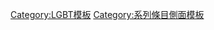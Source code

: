 {{sidebar
| name = LGBT侧边栏
| pretitle = 系列條目
| title    = [[LGBT|LGBT主题]]
| bodyclass = hlist
| headingclass = navbox-abovebelow
| belowclass = navbox-abovebelow
| headingstyle = padding-bottom:0.3em
| bodystyle = font-size: 90%; width: 22em; line-height: 1.3em; padding: 0px;
| titlestyle= font-size: 105%;
| abovestyle = border: none; padding-bottom: 3px;
| above      = [[女同性戀]]（L） ∙ [[男同性戀]] （G）<br> [[双性恋]] （B）∙ [[跨性別]]（T）
| image    = {{color strip|w=2.8|red|orange|yellow|green|blue|purple}}

| heading1 = [[性取向]]
| content1 =
* [[同性戀]]
* [[雙性戀]]
** [[泛性戀]]
* [[無性戀]]
** [[灰色性向]]
* [[酷兒]]
* [[性向認同]]
* [[性傾向人口統計|人口統計]]
* [[性傾向和生物學|生物學]]
* [[環境和性取向|環境]]

| heading2 = 概述
| content2 =
* [[性傾向人口統計|人口]]
* [[LGBT歷史|歷史]]
* [[LGBT历史年表|年表]]
* [[同性戀社群|社群]]
* [[同志村|聚落]]

| heading3 = 文化和术语
| content3 =
* [[LGBT權利運動|社會運動]]
* [[同志骄傲|驕傲運動]]（[[骄傲游行]]）
* [[LGBT用語|俚语]]
* [[LGBT符号|象征]]
* [[同志片|LGBT電影]]
** [[LGBT相关电影列表|LGBT電影列表]]

| heading4 = [[各地LGBT權利|法律和權利]]
| content4 =
* [[民事結合|结合]]
* [[同性婚姻|婚姻]]
* [[LGBT收養|收養]]
* [[LGBT撫養|撫養]]
* [[性傾向和兵役|兵役]]
* [[日惹原則]]
* [[雙性人人權]]
* [[跨性別權益]]
* [[各地LGBT權利]]

| heading5 =[[社會對同性戀的態度|社会态度]]
| content5 =
* [[LGBT刻板印象]]
* [[异性恋本位]]
* [[異性戀主義]]
* [[性別平等]]
* [[性別歧視]]
* [[性傾向歧視條例]]
* [[对艾滋病人的歧视|愛滋病污名]]
* [[同性戀恐懼症]]
** [[女同志恐懼症]]
* [[雙性戀恐懼症]]
* [[跨性別恐懼症|順性別主義]]
* {{link-en|跨性別歧視|Non-binary discrimination}}
* [[跨性别恐惧症]]
* [[厭跨女症]]
* [[LGBT迫害]]
* [[跨性別迫害]]
* [[性奴隸]]
* [[矯正強姦]]

| heading6 = [[研究|學術研究]]
| content6 =
* [[酷兒研究]]
* [[酷儿理论]]
* [[多元性別]]
* [[女同性戀女性主義]]
* [[跨性別女性主義]]
* [[性傾向和生物學|生物因素]]
* [[環境和性取向|環境因素]]
* [[宗教與同性戀]]
* {{link-en|宗教与跨性别|Religious views on transgender people}}
* {{link-en|薰衣草語言學|Lavender linguistics}} 


| below = [[File:Portal LGBT.svg|15px]] [[Portal:LGBT|LGBT專題]]

}}<noinclude>

<div style="width:80%;">{{notice|这是LGBT和酷儿研究模板侧边栏版本。更多的链接，请参阅[[Template:LGBT]]。关于LGBT权利侧边栏，请参阅[[:Template:LGBT rights]].}}</div>

[[Category:LGBT模板]]
[[Category:系列條目側面模板]]
</noinclude>